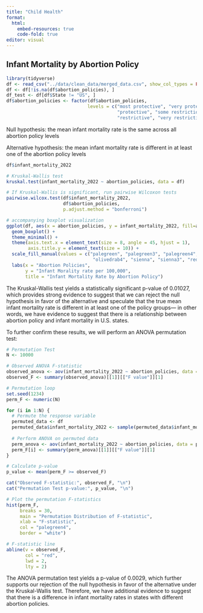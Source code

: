 ```yaml
---
title: "Child Health"
format: 
  html:
    embed-resources: true
    code-fold: true
editor: visual
---
```


## Infant Mortality by Abortion Policy

```r
library(tidyverse)
df <- read_csv("../data/clean_data/merged_data.csv", show_col_types = FALSE)
df <- df[!is.na(df$abortion_policies), ]
df_test <- df[df$State != "US", ]
df$abortion_policies <- factor(df$abortion_policies, 
                              levels = c("most protective", "very protective", 
                                         "protective", "some restrictions/protections", 
                                         "restrictive", "very restrictive", "most restrictive"))
```

Null hypothesis: the mean infant mortality rate is the same across all abortion policy levels

Alternative hypothesis: the mean infant mortality rate is different in at least one of the abortion policy levels

```r
df$infant_mortality_2022
```

```r
# Kruskal-Wallis test
kruskal.test(infant_mortality_2022 ~ abortion_policies, data = df)

# If Kruskal-Wallis is significant, run pairwise Wilcoxon tests
pairwise.wilcox.test(df$infant_mortality_2022, 
                     df$abortion_policies,
                     p.adjust.method = "bonferroni")

# accompanying boxplot visualization
ggplot(df, aes(x = abortion_policies, y = infant_mortality_2022, fill=abortion_policies)) +
  geom_boxplot() +
  theme_minimal() +
  theme(axis.text.x = element_text(size = 8, angle = 45, hjust = 1),
        axis.title.y = element_text(size = 10)) + 
  scale_fill_manual(values = c("palegreen", "palegreen3", "palegreen4",  
                                "olivedrab4", "sienna", "sienna3", "red")) +
  labs(x = "Abortion Policies", 
       y = "Infant Morality rate per 100,000",
       title = "Infant Mortality Rate by Abortion Policy")


```

The Kruskal-Wallis test yields a statistically significant p-value of 0.01027, which provides strong evidence to suggest that we can reject the null hypothesis in favor of the alternative and speculate that the true mean infant mortality rate is different in at least one of the policy groups--- in other words, we have evidence to suggest that there is a relationship between abortion policy and infant mortality in U.S. states.

To further confirm these results, we will perform an ANOVA permutation test:

```r
# Permutation Test
N <- 10000 

# Observed ANOVA F-statistic
observed_anova <- aov(infant_mortality_2022 ~ abortion_policies, data = df)
observed_F <- summary(observed_anova)[[1]][["F value"]][1]

# Permutation loop
set.seed(1234) 
perm_F <- numeric(N)

for (i in 1:N) {
  # Permute the response variable
  permuted_data <- df
  permuted_data$infant_mortality_2022 <- sample(permuted_data$infant_mortality_2022)
  
  # Perform ANOVA on permuted data
  perm_anova <- aov(infant_mortality_2022 ~ abortion_policies, data = permuted_data)
  perm_F[i] <- summary(perm_anova)[[1]][["F value"]][1]
}

# Calculate p-value
p_value <- mean(perm_F >= observed_F)

cat("Observed F-statistic:", observed_F, "\n")
cat("Permutation Test p-value:", p_value, "\n")

# Plot the permutation F-statistics
hist(perm_F, 
     breaks = 30, 
     main = "Permutation Distribution of F-statistic", 
     xlab = "F-statistic", 
     col = "palegreen4",  
     border = "white")    

# F-statistic line 
abline(v = observed_F, 
       col = "red",       
       lwd = 2, 
       lty = 2)
```

The ANOVA permutation test yields a p-value of 0.0029, which further supports our rejection of the null hypothesis in favor of the alternative under the Kruskal-Wallis test. Therefore, we have additional evidence to suggest that there is a difference in infant mortality rates in states with different abortion policies.
